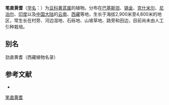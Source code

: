 {{Speciesbox
| name = 笔直黄耆
| status = 
| status_system = 
| image =
| genus = Astragalus
| species = strictus
| authority = Grah. ex Benth.
}}

'''笔直黄耆'''（[[学名|学名]]：{{lang|la|''Astragalus strictus''}}）为[[豆科|豆科]][[黄芪属|黄芪属]]的植物。分布在[[巴基斯坦|巴基斯坦]]、[[锡金|锡金]]、[[克什米尔|克什米尔]]、[[尼泊尔|尼泊尔]]、[[印度|印度]]以及[[中国大陆|中国大陆]]的[[云南|云南]]、[[西藏|西藏]]等地，生长于海拔2,900米至4,800米的地区，常生长在村旁、河边湿地、石砾地、山坡草地、路旁和田边，目前尚未由人工引种栽培。

== 别名 ==
劲直黄耆（西藏植物名录）

== 参考文献 ==
<div class="references-small">
* {{cite web| url =http://www.bioinfo.cn/db05/KmzwSpecies.php?action=view&id=15814| title =笔直黄耆| work =《中国高等植物数据库全库》| publisher =中国科学院微生物研究所| author =昆明植物研究所| accessdate =2009-02-25}}{{dead link|date=2018年4月 |bot=InternetArchiveBot |fix-attempted=yes }}
</div>
{{Taxonbar|from=Q15228131}}

[[Category:黄芪属|笔直黄耆]]


{{植物小作品}}